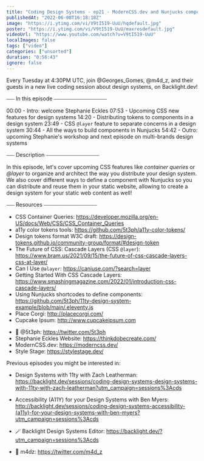 ```yaml
---
title: "Coding Design Systems - ep21 - ModernCSS.dev and Nunjucks components for a static Web content"
publishedAt: "2022-06-08T16:18:18Z"
image: "https://i.ytimg.com/vi/V9tI519-UuU/hqdefault.jpg"
poster: "https://i.ytimg.com/vi/V9tI519-UuU/maxresdefault.jpg"
videoUrl: "https://www.youtube.com/watch?v=V9tI519-UuU"
localImages: false
tags: ["video"]
categories: ["unsorted"]
duration: "0:56:43"
ignore: false
---
```

Every Tuesday at 4:30PM UTC, join @Georges_Gomes, @m4d_z, and their guests in a new live coding session about design systems, on Backlight.dev!

⎯⎯⎯ In this episode ⎯⎯⎯⎯⎯⎯⎯⎯⎯⎯⎯⎯⎯⎯⎯⎯⎯⎯⎯⎯

00:00 - Intro: welcome Stephanie Eckles
07:53 - Upcoming CSS new features for design systems
14:20 - Distributing tokens to components in a design system
23:49 - CSS `@layer` feature to separate concerns in a design system
30:44 - All the ways to build components in Nunjucks
54:42 - Outro: upcoming Stephanie's workshop and next episode on multi-brands design systems

⎯⎯⎯ Description ⎯⎯⎯⎯⎯⎯⎯⎯⎯⎯⎯⎯⎯⎯⎯⎯⎯⎯⎯⎯

In this episode, let's cover upcoming CSS features like _container queries_ or _@layer_ to organize and architect the way you distribute your design system. We also cover different ways to define a component with Nunjucks so you can distribute and reuse them in your static website, allowing to create a design system for your static web content as well!

⎯⎯⎯ Resources ⎯⎯⎯⎯⎯⎯⎯⎯⎯⎯⎯⎯⎯⎯⎯⎯⎯⎯⎯⎯

* CSS Container Queries: https://developer.mozilla.org/en-US/docs/Web/CSS/CSS_Container_Queries
* a11y color tokens tools: https://github.com/5t3ph/a11y-color-tokens/
* Design tokens format W3C draft: https://design-tokens.github.io/community-group/format/#design-token
* The Future of CSS: Cascade Layers (CSS `@layer`): https://www.bram.us/2021/09/15/the-future-of-css-cascade-layers-css-at-layer/
* Can I Use `@alayer`: https://caniuse.com/?search=layer
* Getting Started With CSS Cascade Layers: https://www.smashingmagazine.com/2022/01/introduction-css-cascade-layers/
* Using Nunjucks shortcodes to define components: https://github.com/5t3ph/11ty-design-system-example/blob/main/.eleventy.js
* Place Corgi: http://placecorgi.com/
* Cupcake Ipsum: http://www.cupcakeipsum.com

- 🐥 @5t3ph: https://twitter.com/5t3ph
- Stephanie Eckles Website: https://thinkdobecreate.com/
- ModernCSS.dev: https://moderncss.dev/
- Style Stage: https://stylestage.dev/

Previous episodes you might be interested in:
- Design Systems with 11ty with Zach Leatherman: https://backlight.dev/sessions/coding-design-systems-design-systems-with-11ty-with-zach-leatherman?utm_campaign=sessions%3Acds
- Accessibility (A11Y) for your Design Systems with Ben Myers: http://backlight.dev/sessions/coding-design-systems-accessibility-(a11y)-for-your-design-systems-with-ben-myers?utm_campaign=sessions%3Acds

- 🪄 Backlight Design Systems Editor: https://backlight.dev/?utm_campaign=sessions%3Acds
- 🐥 m4dz: https://twitter.com/m4d_z

